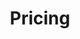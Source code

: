 ---
title: Pricing
description: Pricing sections provide information about the cost of your product or service. They can include details about different pricing tiers, features included in each tier, and any discounts or promotions available.
root: mainsections
---